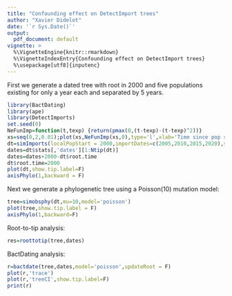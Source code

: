 ```yaml
---
title: "Confounding effect on DetectImport trees"
author: "Xavier Didelot"
date: '`r Sys.Date()`'
output:
  pdf_document: default
vignette: >
  %\VignetteEngine{knitr::rmarkdown}
  %\VignetteIndexEntry{Confounding effect on DetectImport trees}
  %\usepackage[utf8]{inputenc}
---
```


First we generate a dated tree with root in 2000 and five populations existing for only a year each and separated by 5 years.

```r
library(BactDating)
library(ape)
library(DetectImports)
set.seed(0)
NeFunImp=function(t,texp) {return(pmax(0,(t-texp)-(t-texp)^2))}
xs=seq(0,2,0.01);plot(xs,NeFunImp(xs,0),type='l',xlab='Time since pop start',ylab='Pop size')
dt=simImports(localPopStart = 2000,importDates=c(2005,2010,2015,2020),samplingStartDate = 2000,samplingEndDate = 3000,samplingNumber = 100,globalNeg = 1,NeFunImp = NeFunImp)
dates=dt$stats[,'dates'][1:Ntip(dt)]
dates=dates+2000-dt$root.time
dt$root.time=2000
plot(dt,show.tip.label=F)
axisPhylo(1,backward = F)
```

Next we generate a phylogenetic tree using a Poisson(10) mutation model:
```r
tree=simobsphy(dt,mu=10,model='poisson')
plot(tree,show.tip.label = F)
axisPhylo(1,backward=F)
```


Root-to-tip analysis:
```r
res=roottotip(tree,dates)
```

BactDating analysis:

```r
r=bactdate(tree,dates,model='poisson',updateRoot = F)
plot(r,'trace')
plot(r,'treeCI',show.tip.label=F)
print(r)
```
